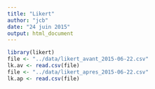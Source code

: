 ```yaml
---
title: "Likert"
author: "jcb"
date: "24 juin 2015"
output: html_document
---
```


```r
library(likert)
file <- "../data/likert_avant_2015-06-22.csv"
lk.av <- read.csv(file)
file <- "../data/likert_apres_2015-06-22.csv"
lk.ap <- read.csv(file)
```

